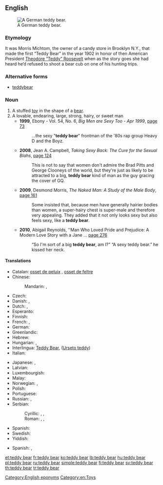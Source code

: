 ==English==
[[Image:Teddy bear 27.jpg|thumb|right|A German teddy bear.]]

===Etymology===
It was Morris Michtom, the owner of a candy store in Brooklyn N.Y., that made the first “Teddy Bear” in the year 1902 in honor of then American President [[w:Theodore Roosevelt|Theodore “Teddy” Roosevelt]] when as the story goes she had heard he’d refused to shoot a bear cub on one of his hunting trips.

===Alternative forms===
* [[teddybear]]

===Noun===
{{en-noun|sg=[[teddy]] [[bear]]}}

# A stuffed [[toy]] in the shape of a [[bear]].
# A lovable, endearing, large, strong, hairy, or sweet man
#* '''1999''', Ebony - Vol. 54, No. 6, ''Big Men are Sexy Too - Apr 1999'', [http://books.google.com/books?id=bGhBnOWqtyEC&pg=PA73&dq=sexy+teddy+bear+man&hl=en&sa=X&ei=y-jgT8y5BeWe2wXR5ZnTCw&ved=0CDoQ6AEwAA page 73]
#*: ...the sexy "'''teddy bear'''" frontman of the '80s rap group Heavy D and the Boyz.
#* '''2008''', Jean A. Campbell, ''Taking Sexy Back: The Cure for the Sexual Blahs'', [http://books.google.com/books?id=Oux3Ath35uYC&pg=PA124&dq=sexy+teddy+bear+man&hl=en&sa=X&ei=y-jgT8y5BeWe2wXR5ZnTCw&ved=0CEQQ6AEwAg page 124]
#*: This is not to say that women don't admire the Brad Pitts and George Clooneys of the world, but they're just as likely to be attracted to a big, '''teddy bear''' kind of man as the guy gracing the cover of GQ.
#* '''2009''', Desmond Morris, ''The Naked Man: A Study of the Male Body'', [http://books.google.com/books?id=m0Nv4pUM3JoC&pg=PA161&dq=sexy+teddy+bear+man&hl=en&sa=X&ei=y-jgT8y5BeWe2wXR5ZnTCw&ved=0CFgQ6AEwBg page 161]
#*: Some insisted that, because men have generally hairier bodies than women, a super-hairy chest is super-male and therefore very appealing. They added that it not only looks sexy but also feels sexy, like a '''teddy bear'''.
#* '''2010''', Abigail Reynolds, ''Man Who Loved Pride and Prejudice: A Modern Love Story with a Jane ... [http://books.google.com/books?id=3H7pxJfLPqYC&pg=PA276&dq=sexy+teddy+bear+man&hl=en&sa=X&ei=y-jgT8y5BeWe2wXR5ZnTCw&ved=0CEoQ6AEwAw page 276]
#*: “So I'm sort of a big '''teddy bear''', am I?” “A sexy teddy bear.” he kissed her neck.

====Translations====
{{trans-top|a stuffed toy bear}}
* Catalan: [[osset de peluix]] {{m}}, [[osset de feltre]] {{m}}
* Chinese:
*: Mandarin: {{t|cmn|泰迪熊|tr=tàidíxióng|sc=Hani}}, {{t|cmn|玩具熊|tr=wánjùxióng|sc=Hani}}
* Czech: {{t-|cs|medvídek|m}}
* Danish: {{t-|da|bamse}},  {{t-|da|teddybjørn}}
* Dutch: {{t-|nl|teddybeer|m}},  {{t-|nl|knuffelbeer|m}}
* Esperanto: {{t-|eo|pluŝa urso}}
* Finnish: {{t+|fi|nallekarhu}}
* French: {{t+|fr|ours en peluche|m}}, {{t+|fr|nounours|m}}
* German: {{t+|de|Teddybär|m}}
* Greenlandic: {{t-|kl|bamse}}
* Hebrew: {{t+|he|דובי|m|tr=dúbi|sc=Hebr}}
* Hungarian: {{t+|hu|maci}}, {{t+|hu|mackó}}
* Interlingua: [[Teddy Bear]], ([[Urseto teddy]])
* Italian: {{t-|it|orsacchiotto|m}}
{{trans-mid}}
* Japanese: {{t-|ja|テディベア|tr=tedibea}}, {{t-|ja|ぬいぐるみ|tr=nuigurumi}}
* Latvian: {{t-|lv|lācītis}}
* Luxembourgish: {{t+|lb|Teddy|m}}
* Malay: {{t-|ms|beruang peluk}}
* Norwegian: {{t-|no|bamse|m}},  {{t-|no|teddybjørn|m}}
* Polish: {{t+|pl|pluszowy miś|m}}
* Portuguese: {{t-|pt|ursinho de pelúcia|m}}
* Russian: {{t-|ru|плюшевый мишка|m|tr=pljúševyj míška}}, {{t+|ru|мишка|m|tr=míška}}
* Serbian:
*: Cyrillic: {{t-|sh|меца|m}}, {{t-|sh|меда|m}}, {{t-|sh|медо|m}}
*: Roman: {{t-|sh|meca|m}}, {{t-|sh|meda|m}}, {{t-|sh|medo|m}}
* Spanish: {{t-|es|osito de peluche|m}}
* Swedish: {{t-|sv|teddybjörn|c}}
* Yiddish: {{t-|yi|ber|n|sc=Hebr}}
{{trans-bottom}}

{{trans-top|lovable man}}
* Spanish: {{t-|es|papi chulo|m}}, {{t-|es|osito|m}}
{{trans-mid}}
{{trans-bottom}}

[[Category:English eponyms]]
[[Category:en:Toys]]

[[et:teddy bear]]
[[fr:teddy bear]]
[[ko:teddy bear]]
[[lb:teddy bear]]
[[hu:teddy bear]]
[[pl:teddy bear]]
[[ru:teddy bear]]
[[simple:teddy bear]]
[[fi:teddy bear]]
[[sv:teddy bear]]
[[th:teddy bear]]
[[tr:teddy bear]]